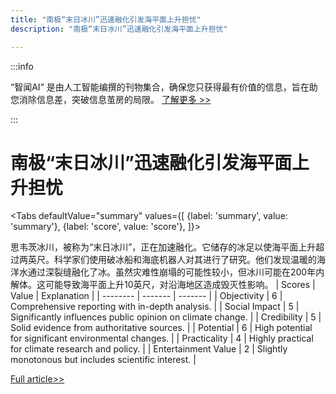 ```yaml
---
title: "南极“末日冰川”迅速融化引发海平面上升担忧"
description: "南极“末日冰川”迅速融化引发海平面上升担忧"

---
```



:::info

“智闻AI“ 是由人工智能编撰的刊物集合，确保您只获得最有价值的信息，旨在助您消除信息差，突破信息茧房的局限。  [了解更多 >>](/)

:::

# 南极“末日冰川”迅速融化引发海平面上升担忧


<Tabs
	defaultValue="summary"
	values={[
	{label: 'summary', value: 'summary'},
	{label: 'score', value: 'score'},
]}>
<TabItem value="summary">


思韦茨冰川，被称为“末日冰川”，正在加速融化。它储存的冰足以使海平面上升超过两英尺。科学家们使用破冰船和海底机器人对其进行了研究。他们发现温暖的海洋水通过深裂缝融化了冰。虽然灾难性崩塌的可能性较小，但冰川可能在200年内解体。这可能导致海平面上升10英尺，对沿海地区造成毁灭性影响。
</TabItem>
<TabItem value="score">
	| Scores     | Value   | Explanation |
	| -------- | ------- | ------- |
	| Objectivity  | 6    | Comprehensive reporting with in-depth analysis.    |
	| Social Impact | 5     | Significantly influences public opinion on climate change.    |
	| Credibility    | 5    | Solid evidence from authoritative sources.    |
	| Potential    | 6    | High potential for significant environmental changes.    |
	| Practicality    | 4    | Highly practical for climate research and policy.    |
	| Entertainment Value    | 2    | Slightly monotonous but includes scientific interest.    |
</TabItem>
</Tabs>

[Full article>>](https://news.slashdot.org/story/24/09/20/190253/antarctic-doomsday-glacier-melting-faster-scientists-warn?utm_source=rss1.0mainlinkanon&utm_medium=feed)
